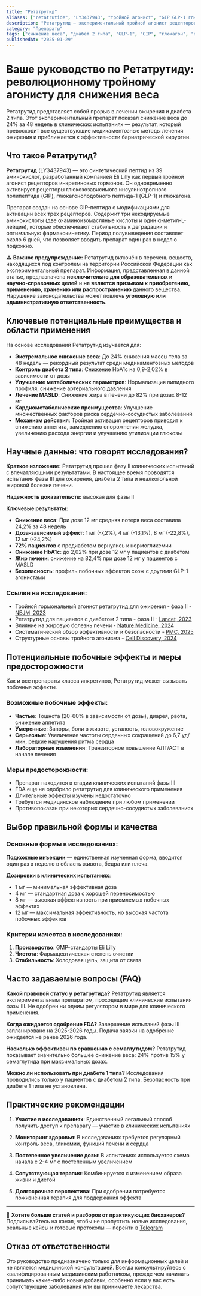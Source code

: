 ```yaml
---
title: "Ретатрутид"
aliases: ["retatrutide", "LY3437943", "тройной агонист", "GIP GLP-1 глюкагон агонист"]
description: "Ретатрутид — экспериментальный тройной агонист рецепторов GIP, GLP-1 и глюкагона, показывающий беспрецедентные результаты в снижении веса до 24% в клинических испытаниях"
category: "Препараты"
tags: ["снижение веса", "диабет 2 типа", "GLP-1", "GIP", "глюкагон", "ожирение", "инкретины", "Eli Lilly"]
publishedAt: "2025-01-29"
---
```


# Ваше руководство по Ретатрутиду: революционному тройному агонисту для снижения веса

Ретатрутид представляет собой прорыв в лечении ожирения и диабета 2 типа. Этот экспериментальный препарат показал снижение веса до 24% за 48 недель в клинических испытаниях — результат, который превосходит все существующие медикаментозные методы лечения ожирения и приближается к эффективности бариатрической хирургии.

## Что такое Ретатрутид?

**Ретатрутид** (LY3437943) — это синтетический пептид из 39 аминокислот, разработанный компанией Eli Lilly как первый тройной агонист рецепторов инкретиновых гормонов. Он одновременно активирует рецепторы глюкозозависимого инсулинотропного полипептида (GIP), глюкагоноподобного пептида-1 (GLP-1) и глюкагона.

Препарат создан на основе GIP-пептида с модификациями для активации всех трех рецепторов. Содержит три некодируемые аминокислоты (две α-аминоизомасляные кислоты и один α-метил-L-лейцин), которые обеспечивают стабильность к деградации и оптимальную фармакокинетику. Период полувыведения составляет около 6 дней, что позволяет вводить препарат один раз в неделю подкожно.

⚠️ **Важное предупреждение:**
Ретатрутид включён в перечень веществ, находящихся под контролем на территории Российской Федерации как экспериментальный препарат. Информация, представленная в данной статье, предназначена **исключительно для образовательных и научно-справочных целей** и **не является призывом к приобретению, применению, хранению или распространению** данного вещества. Нарушение законодательства может повлечь **уголовную или административную ответственность**.

## Ключевые потенциальные преимущества и области применения

На основе исследований Ретатрутид изучается для:

- **Экстремальное снижение веса**: До 24% снижения массы тела за 48 недель — рекордный результат среди медикаментозных методов
- **Контроль диабета 2 типа**: Снижение HbA1c на 0,9-2,02% в зависимости от дозы
- **Улучшение метаболических параметров**: Нормализация липидного профиля, снижение артериального давления
- **Лечение MASLD**: Снижение жира в печени до 82% при дозах 8-12 мг
- **Кардиометаболические преимущества**: Улучшение множественных факторов риска сердечно-сосудистых заболеваний
- **Механизм действия**: Тройная активация рецепторов приводит к снижению аппетита, замедлению опорожнения желудка, увеличению расхода энергии и улучшению утилизации глюкозы

## Научные данные: что говорят исследования?

**Краткое изложение:**
Ретатрутид прошел фазу II клинических испытаний с впечатляющими результатами. В настоящее время проводятся испытания фазы III для ожирения, диабета 2 типа и неалкогольной жировой болезни печени.

**Надежность доказательств:** высокая для фазы II

**Ключевые результаты:**
- **Снижение веса**: При дозе 12 мг средняя потеря веса составила 24,2% за 48 недель
- **Доза-зависимый эффект**: 1 мг (-7,2%), 4 мг (-13,1%), 8 мг (-22,8%), 12 мг (-24,2%)
- **72% пациентов** с предиабетом вернулись к нормогликемии
- **Снижение HbA1c**: до 2,02% при дозе 12 мг у пациентов с диабетом
- **Жир печени**: снижение на 82,4% при дозе 12 мг у пациентов с MASLD
- **Безопасность**: профиль побочных эффектов схож с другими GLP-1 агонистами

### Ссылки на исследования:
- Тройной гормональный агонист ретатрутид для ожирения - фаза II - [NEJM, 2023](https://www.nejm.org/doi/full/10.1056/NEJMoa2301972)
- Ретатрутид для пациентов с диабетом 2 типа - фаза II - [Lancet, 2023](https://www.thelancet.com/journals/lancet/article/PIIS0140-6736(23)01053-X/abstract)
- Влияние на жировую болезнь печени - [Nature Medicine, 2024](https://www.nature.com/articles/s41591-024-03018-2)
- Систематический обзор эффективности и безопасности - [PMC, 2025](https://pmc.ncbi.nlm.nih.gov/articles/PMC12026077/)
- Структурные основы тройного агонизма - [Cell Discovery, 2024](https://www.nature.com/articles/s41421-024-00700-0)

## Потенциальные побочные эффекты и меры предосторожности

Как и все препараты класса инкретинов, Ретатрутид может вызывать побочные эффекты.

### Возможные побочные эффекты:
- **Частые**: Тошнота (20-60% в зависимости от дозы), диарея, рвота, снижение аппетита
- **Умеренные**: Запоры, боли в животе, усталость, головокружение
- **Серьезные**: Увеличение частоты сердечных сокращений до 6,7 уд/мин, редкие нарушения ритма сердца
- **Лабораторные изменения**: Транзиторное повышение АЛТ/АСТ в начале лечения

### Меры предосторожности:
- Препарат находится в стадии клинических испытаний фазы III
- FDA еще не одобрило ретатрутид для клинического применения
- Длительные эффекты изучены недостаточно
- Требуется медицинское наблюдение при любом применении
- Противопоказан при некоторых сердечно-сосудистых заболеваниях

## Выбор правильной формы и качества

### Основные формы в исследованиях:
**Подкожные инъекции** — единственная изученная форма, вводится один раз в неделю в область живота, бедра или плеча.

**Дозировки в клинических испытаниях**:
- 1 мг — минимальная эффективная доза
- 4 мг — стандартная доза с хорошей переносимостью  
- 8 мг — высокая эффективность при приемлемых побочных эффектах
- 12 мг — максимальная эффективность, но высокая частота побочных эффектов

### Критерии качества в исследованиях:
1. **Производство**: GMP-стандарты Eli Lilly
2. **Чистота**: Фармацевтическая степень очистки
3. **Стабильность**: Холодовая цепь, защита от света

## Часто задаваемые вопросы (FAQ)

**Какой правовой статус у ретатрутида?**
Ретатрутид является экспериментальным препаратом, проходящим клинические испытания фазы III. Не одобрен ни одним регулятором в мире для клинического применения.

**Когда ожидается одобрение FDA?**
Завершение испытаний фазы III запланировано на 2025-2026 годы. Подача заявки на одобрение ожидается не ранее 2026 года.

**Насколько эффективен по сравнению с семаглутидом?**
Ретатрутид показывает значительно большее снижение веса: 24% против 15% у семаглутида при максимальных дозах.

**Можно ли использовать при диабете 1 типа?**
Исследования проводились только у пациентов с диабетом 2 типа. Безопасность при диабете 1 типа не установлена.

## Практические рекомендации

1. **Участие в исследованиях**: Единственный легальный способ получить доступ к препарату — участие в клинических испытаниях

2. **Мониторинг здоровья**: В исследованиях требуется регулярный контроль веса, гликемии, функций печени и сердца

3. **Постепенное увеличение дозы**: В испытаниях используется схема начала с 2-4 мг с постепенным увеличением

4. **Сопутствующая терапия**: Комбинируется с изменением образа жизни и диетой

5. **Долгосрочная перспектива**: При одобрении потребуется пожизненная терапия для поддержания эффекта

---

🧠 **Хотите больше статей и разборов от практикующих биохакеров?**
Подписывайтесь на канал, чтобы не пропустить новые исследования, реальные кейсы и готовые протоколы — перейти в [Telegram](https://t.me/braintmind)

## Отказ от ответственности

Это руководство предназначено только для информационных целей и не является медицинской консультацией. Всегда консультируйтесь с квалифицированным медицинским работником, прежде чем начинать принимать какие-либо новые добавки, особенно если у вас есть сопутствующие заболевания или вы принимаете лекарства.